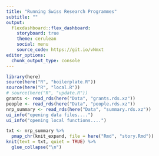 ```yaml
---
title: "Running Swiss Research Programmes"
subtitle: ""
output: 
  flexdashboard::flex_dashboard:
    storyboard: true
    theme: cerulean
    social: menu
    source_code: https://git.io/vNmxt
editor_options: 
  chunk_output_type: console
---
```


```r
library(here)
source(here("R", "boilerplate.R"))
source(here("R", "local.R"))
# source(here("R", "update.R"))
grants <- read_rds(here("Data", "grants.rds.xz"))
people <- read_rds(here("Data", "people.rds.xz"))
nrp_summary <- read_rds(here("Data", "summary.rds.xz"))
ui_info("opening data files....")
ui_info("opening local functions....")
```

```r
txt <- nrp_summary %>% 
  pmap_chr(knit_expand, file = here("Rmd", "story.Rmd"))
knit(text = txt, quiet = TRUE) %>% 
  glue_collapse("\n")
```
